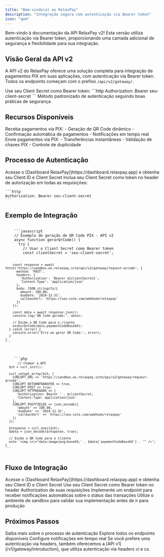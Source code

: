 ```yaml
---
title: "Bem-vindo(a) ao RelaxPay"
description: "Integração segura com autenticação via Bearer token"
icon: "gem"
---
```


<Note>
  Bem-vindo à documentação da API RelaxPay v2! Esta versão utiliza autenticação via Bearer token, proporcionando uma camada adicional de segurança e flexibilidade para sua integração.
</Note>

## Visão Geral da API v2

A API v2 do RelaxPay oferece uma solução completa para integração de pagamentos PIX em suas aplicações, com autenticação via Bearer token. Todos os endpoints começam com o prefixo `/api/v2/gateway/`.

<CardGroup cols={2}>
  <Card title="Autenticação Bearer" icon="key" color="#2196F3">
    Use seu Client Secret como Bearer token:
    ```http
    Authorization: Bearer seu-client-secret
    ```
  </Card>
  <Card title="Segurança Avançada" icon="shield" color="#4CAF50">
    Método padronizado de autenticação seguindo boas práticas de segurança
  </Card>
</CardGroup>

## Recursos Disponíveis

<CardGroup cols={2}>
  <Card title="PIX Cash-in" icon="arrow-down" color="#4CAF50" href="/v2/gateway/pix-cash-in">
    Receba pagamentos via PIX:
    - Geração de QR Code dinâmico
    - Confirmação automática de pagamentos
    - Notificações em tempo real
  </Card>
  <Card title="PIX Cash-out" icon="arrow-up" color="#F44336" href="/v2/gateway/pix-cash-out">
    Envie pagamentos via PIX:
    - Transferências instantâneas
    - Validação de chaves PIX
    - Controle de duplicidade
  </Card>
</CardGroup>

## Processo de Autenticação

<Steps>
  <Step title="Obtenha suas Credenciais" icon="id-card">
    Acesse o [Dashboard RelaxPay](https://dashboard.relaxpay.app) e obtenha seu Client ID e Client Secret
  </Step>
  <Step title="Use o Client Secret como Bearer Token" icon="lock">
    Inclua seu Client Secret como token no header de autorização em todas as requisições:
    
    ```http
    Authorization: Bearer seu-client-secret
    ```
  </Step>
</Steps>

## Exemplo de Integração

<CodeGroup>
  <Code title="JavaScript" active>
    ```javascript
    // Exemplo de geração de QR Code PIX - API v2
    async function gerarQrCode() {
      try {
        // Usar o Client Secret como Bearer token
        const clientSecret = 'seu-client-secret';
        
        const response = await fetch('https://sandbox.ws.relaxpay.site/api/v2/gateway/request-qrcode', {
          method: 'POST',
          headers: {
            'Authorization': `Bearer ${clientSecret}`,
            'Content-Type': 'application/json'
          },
          body: JSON.stringify({
            amount: 100.00,
            dueDate: '2024-12-31',
            callbackUrl: 'https://seu-site.com/webhook/relaxpay'
          })
        });
        
        const data = await response.json();
        console.log('QR Code gerado:', data);
        
        // Exibe o QR Code para o cliente
        exibirQrCode(data.paymentCodeBase64);
      } catch (error) {
        console.error('Erro ao gerar QR Code:', error);
      }
    }
    ```
  </Code>
  <Code title="PHP">
    ```php
    <?php
    // Exemplo de geração de QR Code PIX - API v2
    function gerarQrCode() {
      // Usar o Client Secret como Bearer token
      $clientSecret = 'seu-client-secret';
      
      // Chamar a API
      $ch = curl_init();
      
      curl_setopt_array($ch, [
        CURLOPT_URL => 'https://sandbox.ws.relaxpay.site/api/v2/gateway/request-qrcode',
        CURLOPT_RETURNTRANSFER => true,
        CURLOPT_POST => true,
        CURLOPT_HTTPHEADER => [
          'Authorization: Bearer ' . $clientSecret,
          'Content-Type: application/json'
        ],
        CURLOPT_POSTFIELDS => json_encode([
          'amount' => 100.00,
          'dueDate' => '2024-12-31',
          'callbackUrl' => 'https://seu-site.com/webhook/relaxpay'
        ])
      ]);
      
      $response = curl_exec($ch);
      $data = json_decode($response, true);
      
      // Exibe o QR Code para o cliente
      echo '<img src="data:image/png;base64,' . $data['paymentCodeBase64'] . '" />';
    }
    ```
  </Code>
</CodeGroup>

## Fluxo de Integração

<Steps>
  <Step title="Obtenha suas Credenciais" icon="id-card">
    Acesse o [Dashboard RelaxPay](https://dashboard.relaxpay.app) e obtenha seu Client ID e Client Secret
  </Step>
  <Step title="Implemente a Autenticação" icon="key">
    Use seu Client Secret como Bearer token no header Authorization de suas requisições
  </Step>
  <Step title="Configure os Webhooks" icon="bell">
    Implemente um endpoint para receber notificações automáticas sobre o status das transações
  </Step>
  <Step title="Teste sua Integração" icon="flask">
    Utilize o ambiente de sandbox para validar sua implementação antes de ir para produção
  </Step>
</Steps>

## Próximos Passos

<CardGroup cols={3}>
  <Card title="Autenticação" icon="key" href="/v2/gateway/authentication">
    Saiba mais sobre o processo de autenticação
  </Card>
  <Card title="Referência da API" icon="book" href="/v2/gateway/api-reference">
    Explore todos os endpoints disponíveis
  </Card>
  <Card title="Webhooks" icon="bell" href="/v2/gateway/webhooks">
    Configure notificações em tempo real
  </Card>
</CardGroup>

<Info>
  Se você prefere uma autenticação via headers, também oferecemos a [API v1](/v1/gateway/introduction), que utiliza autenticação via headers ci e cs.
</Info> 